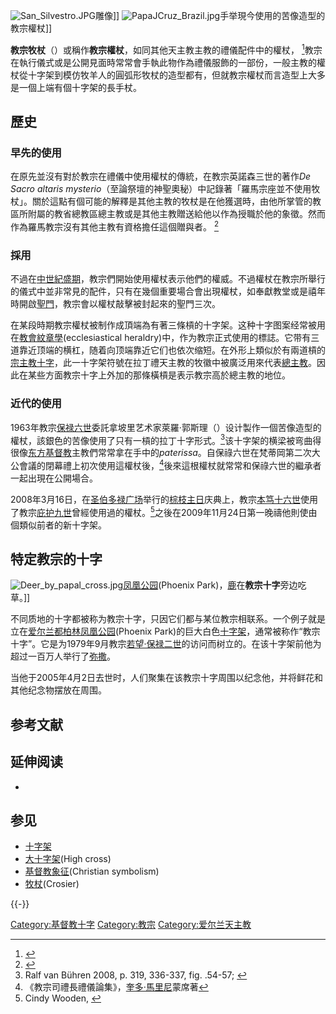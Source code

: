 <!-- Unsourced image removed: [[Image:PapalCross.JPG|thumb]] -->
[[File:San_Silvestro.JPG|thumb]]雕像]]
[[File:PapaJCruz_Brazil.jpg|thumb]]手举現今使用的苦像造型的教宗權杖]]

'''教宗牧杖'''（{{lang-la|ferula}}）或稱作'''教宗權杖'''，如同其他天主教主教的禮儀配件中的權杖， <ref>{{cite web|title=2.主教的禮儀服飾|url=http://www2.mcsh.kh.edu.tw/resource/oc/happy_kids/f/fp/fp-7.htm|work=輔大文物館|publisher=輔仁大學|accessdate=2014-03-27|archive-date=2017-11-17|archive-url=https://web.archive.org/web/20171117130924/http://www2.mcsh.kh.edu.tw/resource/oc/happy_kids/f/fp/fp-7.htm|dead-url=no}}</ref>教宗在執行儀式或是公開見面時常常會手執此物作為禮儀服飾的一部份，一般主教的權杖從十字架到模仿牧羊人的圓弧形牧杖的造型都有，但就教宗權杖而言造型上大多是一個上端有個十字架的長手杖。

==歷史==
===早先的使用===
在原先並沒有對於教宗在禮儀中使用權杖的傳統，在教宗英諾森三世的著作''De Sacro altaris mysterio''（至論祭壇的神聖奧秘）中記錄著「羅馬宗座並不使用牧杖」。關於這點有個可能的解釋是其他主教的牧杖是在他獲選時，由他所掌管的教區所附屬的教省總教區總主教或是其他主教贈送給他以作為授職於他的象徵。然而作為羅馬教宗沒有其他主教有資格擔任這個贈與者。 <ref>{{cite web|title=THE STAFF|url=http://www.vatican.va/news_services/liturgy/details/ns_lit_doc_20091117_ferula_en.html|publisher=THE OFFICE OF THE LITURGICAL CELEBRATIONS OF THE SOVEREIGN PONTIFF|accessdate=2014-03-27|archive-date=2014-07-17|archive-url=https://web.archive.org/web/20140717151442/http://www.vatican.va/news_services/liturgy/details/ns_lit_doc_20091117_ferula_en.html|dead-url=no}}</ref>

===採用===
不過在[[中世紀中期|中世紀盛期]]，教宗們開始使用權杖表示他們的權威。不過權杖在教宗所舉行的儀式中並非常見的配件，只有在幾個重要場合會出現權杖，如奉獻教堂或是禧年時開啟[[聖門|聖門]]，教宗會以權杖敲擊被封起來的聖門三次。

在某段時期教宗權杖被制作成頂端為有著三條槓的十字架。这种十字图案经常被用在[[教會紋章學|教會紋章學]](ecclesiastical heraldry)中，作为教宗正式使用的標誌。它带有三道靠近顶端的横杠，随着向顶端靠近它们也依次缩短。在外形上類似於有兩道槓的[[宗主教十字|宗主教十字]]，此一十字架符號在拉丁禮天主教的牧徽中被廣泛用來代表[[總主教|總主教]]。因此在某些方面教宗十字上外加的那條橫槓是表示教宗高於總主教的地位。

===近代的使用===
1963年教宗[[保禄六世|保禄六世]]委託拿坡里艺术家萊羅·郭斯理（{{lang-it|Lello Scorzelli}}）设计製作一個苦像造型的權杖，該銀色的苦像使用了只有一槓的拉丁十字形式。<ref>Ralf van Bühren 2008, p. 319, 336-337, fig. .54-57; {{cite web|url=http://www.catholicnews.com/data/stories/cns/0801930.htm|title=In U.S. Masses, pope to carry pastoral staff of Blessed Pope Pius IX|publisher=[[Catholic_News_Service|Catholic News Service]]|date=2008-04-10|accessdate=2008-04-14|archive-date=2008-04-12|archive-url=https://web.archive.org/web/20080412150522/http://www.catholicnews.com/data/stories/cns/0801930.htm|dead-url=no}}</ref>该十字架的横梁被弯曲得很像[[东方基督教|东方基督教]]主教們常常拿在手中的''paterissa''。自保祿六世在梵蒂岡第二次大公會議的閉幕禮上初次使用這權杖後，<ref>《教宗司禮長禮儀論集》，[[奎多·馬里尼|奎多·馬里尼]]蒙席著</ref>後來這根權杖就常常和保祿六世的繼承者一起出現在公開場合。

2008年3月16日，在[[圣伯多禄广场|圣伯多禄广场]]举行的[[棕枝主日|棕枝主日]]庆典上，教宗[[本笃十六世|本笃十六世]]使用了教宗[[庇护九世|庇护九世]]曾經使用過的權杖。<ref>Cindy Wooden, {{cite web|url=http://www.catholicnews.com/data/stories/cns/0801930.htm|title=In U.S. Masses, pope to carry pastoral staff of Blessed Pope Pius IX|publisher=[[Catholic_News_Service|Catholic News Service]]|date=2008-04-10|accessdate=2008-04-14|archive-date=2008-04-12|archive-url=https://web.archive.org/web/20080412150522/http://www.catholicnews.com/data/stories/cns/0801930.htm|dead-url=no}}</ref>之後在2009年11月24日第一晚禱他則使由個類似前者的新十字架。

==特定教宗的十字==
[[File:Deer_by_papal_cross.jpg|right]][[凤凰公园|凤凰公园]](Phoenix Park)，[[鹿|鹿]]在'''教宗十字'''旁边吃草。]]

不同质地的十字都被称为教宗十字，只因它们都与某位教宗相联系。一个例子就是立在[[爱尔兰|爱尔兰]][[都柏林|都柏林]][[凤凰公园|凤凰公园]](Phoenix Park)的巨大白色[[十字架|十字架]]，通常被称作“教宗十字”。它是为1979年9月教宗[[若望·保禄二世|若望·保禄二世]]的访问而树立的。在该十字架前他为超过一百万人举行了[[弥撒|弥撒]]。

当他于2005年4月2日去世时，人们聚集在该教宗十字周围以纪念他，并将鲜花和其他纪念物摆放在周围。

==参考文献==
{{Reflist}}

==延伸阅读==
* {{ref|Bühren-2008|Bühren, Ralf van: ''Kunst und Kirche im 20. Jahrhundert. Die Rezeption des Zweiten Vatikanischen Konzils'' (Konziliengeschichte, Reihe B: Untersuchungen). Paderborn: Ferdinand Schöningh 2008 (ISBN 978-3-506-76388-4)}}

==参见==
*[[十字架|十字架]]
*[[大十字架|大十字架]](High cross)
*[[基督教象征|基督教象征]](Christian symbolism)
*[[牧杖|牧杖]](Crosier)

{{-}}
{{教宗标志与仪式}}

[[Category:基督教十字|Category:基督教十字]]
[[Category:教宗|Category:教宗]]
[[Category:爱尔兰天主教|Category:爱尔兰天主教]]